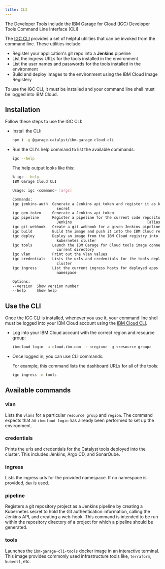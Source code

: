 ```yaml
---
title: CLI
---
```


<PageDescription>

The Developer Tools include the IBM Garage for Cloud (IGC) Developer Tools Command Line Interface (CLI)

</PageDescription>

The [IGC CLI](https://github.com/ibm-garage-cloud/ibm-garage-cloud-cli) 
provides a set of helpful utilities that can be invoked from the command line. 
These utilities include:
- Register your application's git repo into a **Jenkins** pipeline
- List the ingress URLs for the tools installed in the environment
- List the user names and passwords for the tools installed in the environment
- Build and deploy images to the environment using the IBM Cloud Image Registery


To use the IGC CLI, it must be installed and your command line shell must be logged into IBM Cloud.

## Installation

Follow these steps to use the IGC CLI:
- Install the CLI:
    ```bash
    npm i -g @garage-catalyst/ibm-garage-cloud-cli
    ````
- Run the CLI's help command to list the available commands:
    ```bash
    igc --help
    ```

    The help output looks like this:

    ```bash
    % igc --help
    IBM Garage Cloud CLI

    Usage: igc <command> [args]

    Commands:
    igc jenkins-auth  Generate a Jenkins api token and register it as kubernetes
                        secret
    igc gen-token     Generate a Jenkins api token
    igc pipeline      Register a pipeline for the current code repository in
                        Jenkins                                  [aliases: register]
    igc git-webhook   Create a git webhook for a given Jenkins pipeline
    igc build         Build the image and push it into the IBM Cloud registry
    igc deploy        Deploy an image from the IBM Cloud registry into a
                        kubernetes cluster
    igc tools         Launch the IBM Garage for Cloud tools image connected to the
                        current directory
    igc vlan          Print out the vlan values
    igc credentials   Lists the urls and credentials for the tools deployed to the
                        cluster
    igc ingress       List the current ingress hosts for deployed apps in a
                        namespace

    Options:
    --version  Show version number                                       [boolean]
    --help     Show help                                                 [boolean]
    ```

## Use the CLI

Once the IGC CLI is installed, whenever you use it, your command line shell must be logged into your 
IBM Cloud account using the [IBM Cloud CLI](https://cloud.ibm.com/docs/cli "IBM Cloud CLI and Developer Tools").

- Log into your IBM Cloud account with the correct region and resource group:
    ```bash
    ibmcloud login -a cloud.ibm.com -r <region> -g <resource group>
    ```

- Once logged in, you can use CLI commands.

    For example, this command lists the dashboard URLs for all of the tools:

    ```bash
    igc ingress -n tools
    ```

## Available commands

### vlan

Lists the `vlans` for a particular `resource group` and `region`. The command
expects that an `ibmcloud login` has already been performed to set up the
environment.

### credentials

Prints the urls and credentials for the Catalyst tools deployed into the cluster.
This includes Jenkins, Argo CD, and SonarQube.

### ingress

Lists the ingress urls for the provided namespace. If no namespace
is provided, `dev` is used.

### pipeline

Registers a git repository project as a Jenkins pipeline by creating a Kubernetes secret to hold
the Git authentication information, calling the Jenkins API, and creating a web-hook.
This command is intended to be run within the repository directory of a project for
which a pipeline should be generated.

### tools

Launches the `ibm-garage-cli-tools` docker image in an interactive
terminal. This image provides commonly used infrastructure tools like,
`terraform`, `kubectl`, etc.
